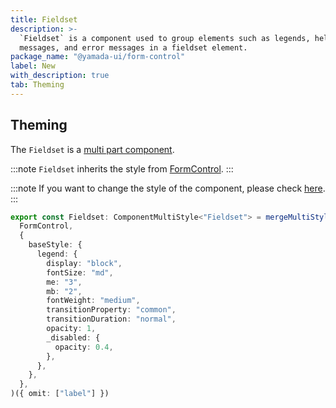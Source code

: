 ```yaml
---
title: Fieldset
description: >-
  `Fieldset` is a component used to group elements such as legends, helper
  messages, and error messages in a fieldset element.
package_name: "@yamada-ui/form-control"
label: New
with_description: true
tab: Theming
---
```


## Theming

The `Fieldset` is a [multi part component](/styled-system/theming/component-styles#multi-part-components).

:::note
`Fieldset` inherits the style from [FormControl](/components/forms/form-control).
:::

:::note
If you want to change the style of the component, please check [here](/styled-system/theming/customize-theme#changing-the-style-of-components).
:::

```ts
export const Fieldset: ComponentMultiStyle<"Fieldset"> = mergeMultiStyle(
  FormControl,
  {
    baseStyle: {
      legend: {
        display: "block",
        fontSize: "md",
        me: "3",
        mb: "2",
        fontWeight: "medium",
        transitionProperty: "common",
        transitionDuration: "normal",
        opacity: 1,
        _disabled: {
          opacity: 0.4,
        },
      },
    },
  },
)({ omit: ["label"] })
```

